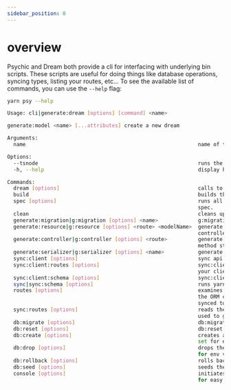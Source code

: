 ```yaml
---
sidebar_position: 0
---
```


# overview

Psychic and Dream both provide a cli for interfacing with underlying bin scripts. These scripts are useful for doing things like database operations, syncing types, listing your routes, etc... To see the available list of commands, you can use the `--help` flag:

```bash
yarn psy --help

Usage: cli|generate:dream [options] [command] <name>

generate:model <name> [...attributes] create a new dream

Arguments:
  name                                                        name of the dream

Options:
  --tsnode                                                    runs the command using ts-node instead of node
  -h, --help                                                  display help for command

Commands:
  dream [options]                                             calls to the underlying dream cli
  build                                                       builds the underlying dream and psychic apps
  spec [options]                                              runs all specs if no spec is provided. If a spec is provided, it will run that
                                                              spec.
  clean                                                       cleans up existing test infrastructure from psychic and dream installations
  generate:migration|g:migration [options] <name>             g:migration <name> create a new dream migration
  generate:resource|g:resource [options] <route> <modelName>  generate:resource <name> [...attributes] create a new dream, migration,
                                                              controller, and serializer
  generate:controller|g:controller [options] <route>          generate:controller <route> [...methods] create a new controller, autodefining
                                                              method stubs for passed methods
  generate:serializer|g:serializer [options] <name>           generate:serializer <name> [...attributes] create a new serializer
  sync:client [options]                                       sync api routes and schema to client application
  sync:client:routes [options]                                sync:client:routes generates a copy of the routes file that is consumable by
                                                              your client application.
  sync:client:schema [options]                                sync:client:schema generates schema from serializers for client application
  sync|sync:schema [options]                                  runs yarn dream sync
  routes [options]                                            examines your current models, building a type-map of the associations so that
                                                              the ORM can understand your relational setup. This is commited to your repo, and
                                                              synced to the dream repo for consumption within the underlying library.
  sync:routes [options]                                       reads the routes generated by your app and generates a cache file, which is then
                                                              used to give autocomplete support to the route helper, amoongst other things.
  db:migrate [options]                                        db:migrate runs any outstanding database migrations
  db:reset [options]                                          db:reset drops, creates, migrates, and seeds database, followed by a type sync
  db:create [options]                                         creates a new database, seeding from local .env or .env.test if NODE_ENV=test is
                                                              set for env vars
  db:drop [options]                                           drops the database, seeding from local .env or .env.test if NODE_ENV=test is set
                                                              for env vars
  db:rollback [options]                                       rolls back your migrations, traveling back the number of steps specified
  db:seed [options]                                           seeds the database
  console [options]                                           initiates a repl, loading the models from the development test-app into scope
                                                              for easy use
```
